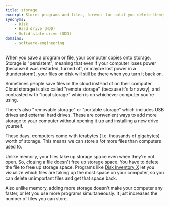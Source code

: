 ```yaml
---
title: storage
excerpt: Stores programs and files, forever (or until you delete them).
synonyms:
    - Disk
    - Hard drive (HDD)
    - Solid state drive (SDD)
domains:
    - software-engineering
---
```


When you save a program or file, your computer copies onto storage. Storage is "persistent", meaning that even if your computer loses power (because it was restarted, turned off, or maybe lost power in a thunderstorm), your files on disk will still be there when you turn it back on.

Sometimes people save files in the cloud instead of on their computer. Cloud storage is also called "remote storage" (because it's far away), and contrasted with "local storage" which is on whichever computer you're using.

There's also "removable storage" or "portable storage" which includes USB drives and external hard drives. These are convenient ways to add more storage to your computer without opening it up and installing a new drive yourself.

These days, computers come with terabytes (i.e. thousands of gigabytes) worth of storage. This means we can store a _lot_ more files than computers used to. 

Unlike memory, your files take up storage space even when they're not open. So, closing a file doesn't free up storage space. You have to delete the file to free up storage space. Programs like [Disk Inventory X](https://www.derlien.com/) let you visualize which files are taking up the most space on your computer, so you can delete unimportant files and get that space back.

Also unlike memory, adding more storage doesn't make your computer any faster, or let you use more programs simultaneously. It just increases the number of files you can store.